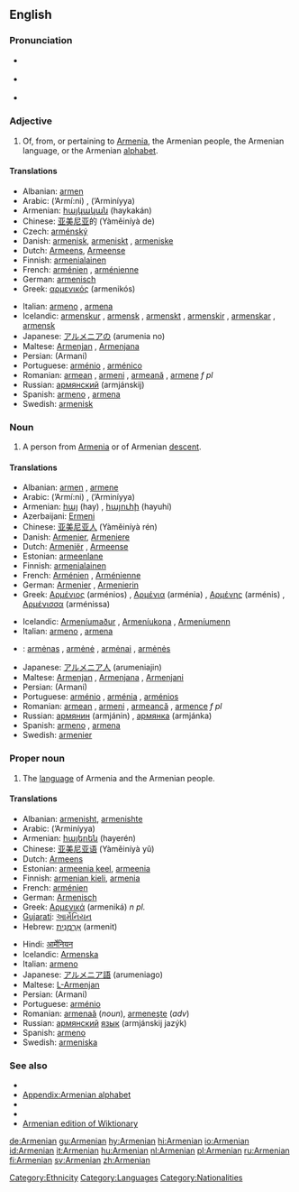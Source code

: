 {{interwiktionary|code=hy}}
==English==
{{wikipedia|mul=Armenia|Armenian}}

===Pronunciation===
*{{italbrac|[[RP]]}} {{IPA|/ɑːˈmiːniən/}}
*{{italbrac|US}} {{IPA|/ɑːrˈmiːniən/}}
*{{audio|en-us-Armenian.ogg|Audio (US)}}

===Adjective===
{{en-adj|-}}

# Of, from, or pertaining to [[Armenia]], the Armenian people, the Armenian language, or the Armenian [[alphabet]].

====Translations====
{{top}}
*Albanian: [[armen]] 
*Arabic: {{ARchar|[[ارميني]]}} (’Armí:ni) {{m}}, {{ARchar|[[ارمينية]]}} (’Arminíyya) {{f}}
*Armenian: [[հայկական]] (haykakán)
*Chinese: [[亚美尼亚]]的 (Yàměiníyà de)
*Czech: [[arménský]]
*Danish: [[armenisk]], [[armeniskt]] {{n}}, [[armeniske]] {{p}}
*Dutch: [[Armeens]], [[Armeense]]
*Finnish: [[armenialainen]]
*French: [[arménien]] {{m}}, [[arménienne]] {{f}}
*German: [[armenisch]]
*Greek: [[αρμενικός]] (armenikós)
{{mid}}
*Italian: [[armeno]] {{m}}, [[armena]] {{f}}
*Icelandic: [[armenskur]] {{m}}, [[armensk]] {{f}}, [[armenskt]] {{n}}, [[armenskir]] {{m}} {{p}}, [[armenskar]] {{f}} {{p}}, [[armensk]] {{n}} {{p}}
*Japanese: [[アルメニアの]] (arumenia no)
*Maltese: [[Armenjan]] {{m}}, [[Armenjana]] {{f}}
*Persian: {{FAchar|[[ارمنی]]}} (Armani)
*Portuguese: [[arménio]] {{m}}, [[arménico]] {{m}}
*Romanian: [[armean]] {{m}}, [[armeni]] {{p}}, [[armeană]] {{f}}, [[armene]] ''f pl''
*Russian: [[армянский]] (armjánskij)
*Spanish: [[armeno]] {{m}}, [[armena]] {{f}}
*Swedish: [[armenisk]]
{{bottom}}

===Noun===
{{en-noun}}

# A person from [[Armenia]] or of Armenian [[descent]].

====Translations====
{{trans-top|person}}
*Albanian: [[armen]] {{m}}, [[armene]] {{f}}
*Arabic: {{ARchar|[[ارميني]]}} (’Armí:ni) {{m}}, {{ARchar|[[ارمينية]]}} (’Arminíyya) {{f}}
*Armenian: [[հայ]] (hay) {{m}}, [[հայուհի]] (hayuhí) {{f}}
*Azerbaijani: [[Ermeni]]
*Chinese: [[亚美尼亚人]] (Yàměiníyà rén)
*Danish: [[Armenier]], [[Armeniere]] {{p}}
*Dutch: [[Armeniër]] {{m}}, [[Armeense]] {{f}}
*Estonian: [[armeenlane]]
*Finnish: [[armenialainen]]
*French: [[Arménien]] {{m}}, [[Arménienne]] {{f}}
*German: [[Armenier]] {{m}}, [[Armenierin]] {{f}}
*Greek: [[Αρμένιος]] (arménios) {{m}}, [[Αρμένια]] (arménia) {{f}}, [[Αρμένης]] (arménis) {{m}}, [[Αρμένισσα]] (arménissa) {{f}}
{{trans-mid}}
*Icelandic: [[Armeníumaður]] {{m}}, [[Armeníukona]] {{f}}, [[Armeníumenn]] {{p}}
*Italian: [[armeno]] {{m}}, [[armena]] {{f}}
*{{lt}}: [[armėnas]] {{m}}, [[armėnė]] {{f}}, [[armėnai]] {{m|p}}, [[armėnės]] {{f|p}}
*Japanese: [[アルメニア人]] (arumeniajin)
*Maltese: [[Armenjan]] {{m}}, [[Armenjana]] {{f}}, [[Armenjani]] {{p}}
*Persian: {{FAchar|[[ارمنی]]}} (Armani)
*Portuguese: [[arménio]] {{m}}, [[arménia]] {{f}}, [[arménios]] {{p}}
*Romanian: [[armean]] {{m}}, [[armeni]] {{p}}, [[armeancă]] {{f}}, [[armence]] ''f pl''
*Russian: [[армянин]] (armjánin) {{m}}, [[армянка]] (armjánka) {{f}}
*Spanish: [[armeno]] {{m}}, [[armena]] {{f}}
*Swedish: [[armenier]]
{{trans-bottom}}

===Proper noun===
{{en-proper noun}}

# The [[language]] of Armenia and the Armenian people.

====Translations====
{{trans-top|language}}
*Albanian: [[armenisht]], [[armenishte]]
*Arabic: {{ARchar|[[ارمينية]]}} (’Arminíyya) {{f}}
*Armenian: [[հայերեն]] (hayerén)
*Chinese: [[亚美尼亚语]] (Yàměiníyà yǔ)
*Dutch: [[Armeens]] {{n}}
*Estonian: [[armeenia keel]], [[armeenia]]
*Finnish: [[armenian kieli]], [[armenia]]
*French: [[arménien]] {{m}}
*German: [[Armenisch]]
*Greek: [[Αρμενικά]] (armeniká) ''n pl.''
*[[Gujarati]]: [[આર્મેનિયન]]
*Hebrew: [[ארמנית|אַרְמֶנִית]] (armenit)
{{trans-mid}}
*Hindi: [[आर्मेनियन]]
*Icelandic: [[Armenska]]
*Italian: [[armeno]] {{m}}
*Japanese: [[アルメニア語]] (arumeniago)
*Maltese: [[L-Armenjan]]
*Persian: {{FAchar|[[ارمنی]]}} (Armani)
*Portuguese: [[arménio]] {{m}}
*Romanian: [[armenaă]] {{f}} (''noun''), [[armeneşte]] (''adv'')
*Russian: [[армянский]] [[язык]] (armjánskij jazýk) {{m}}
*Spanish: [[armeno]] {{m}}
*Swedish: [[armeniska]]
{{trans-bottom}}

===See also===
{{interwiktionary|code=hy}}

*{{langcat}}
*[[Appendix:Armenian alphabet]]
*{{pedialite|Armenian language}}
*{{pedialite|Armenian people}}
*[[:hy:|Armenian edition of Wiktionary]]
{{ethnologue|lang=Armenian|code=hye}}

[[Category:Ethnicity]]
[[Category:Languages]]
[[Category:Nationalities]]

[[de:Armenian]]
[[gu:Armenian]]
[[hy:Armenian]]
[[hi:Armenian]]
[[io:Armenian]]
[[id:Armenian]]
[[it:Armenian]]
[[hu:Armenian]]
[[nl:Armenian]]
[[pl:Armenian]]
[[ru:Armenian]]
[[fi:Armenian]]
[[sv:Armenian]]
[[zh:Armenian]]